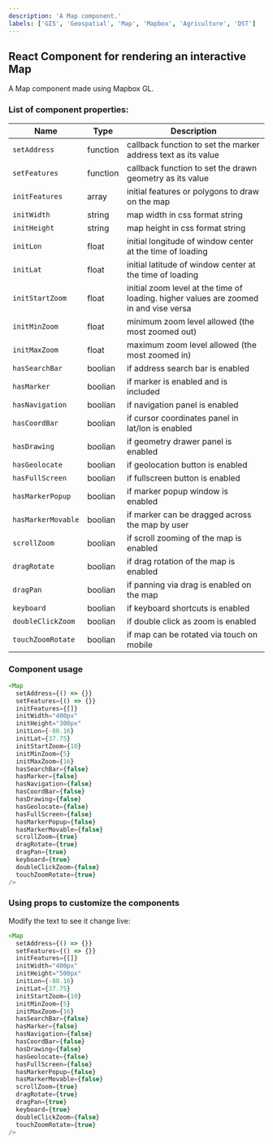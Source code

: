 ```yaml
---
description: 'A Map component.'
labels: ['GIS', 'Geospatial', 'Map', 'Mapbox', 'Agriculture', 'DST']
---
```



## React Component for rendering an interactive Map

A Map component made using Mapbox GL.

### List of component properties:

| Name | Type | Description |
| ---- | ---- | ----------- |
| `setAddress` | function | callback function to set the marker address text as its value |
| `setFeatures` | function | callback function to set the drawn geometry as its value |
| `initFeatures` | array | initial features or polygons to draw on the map |
| `initWidth` | string | map width in css format string |
| `initHeight` | string | map height in css format string |
| `initLon` | float | initial longitude of window center at the time of loading |
| `initLat` | float | initial latitude of window center at the time of loading |
| `initStartZoom` | float | initial zoom level at the time of loading. higher values are zoomed in and vise versa |
| `initMinZoom` | float | minimum zoom level allowed (the most zoomed out) |
| `initMaxZoom` | float | maximum zoom level allowed (the most zoomed in) |
| `hasSearchBar` | boolian | if address search bar is enabled |
| `hasMarker` | boolian | if marker is enabled and is included |
| `hasNavigation` | boolian | if navigation panel is enabled |
| `hasCoordBar` | boolian | if cursor coordinates panel in lat/lon is enabled |
| `hasDrawing` | boolian | if geometry drawer panel is enabled |
| `hasGeolocate` | boolian | if geolocation button is enabled |
| `hasFullScreen` | boolian | if fullscreen button is enabled |
| `hasMarkerPopup` | boolian | if marker popup window is enabled |
| `hasMarkerMovable` | boolian | if marker can be dragged across the map by user |
| `scrollZoom` | boolian | if scroll zooming of the map is enabled |
| `dragRotate` | boolian | if drag rotation of the map is enabled |
| `dragPan` | boolian | if panning via drag is enabled on the map |
| `keyboard` | boolian | if keyboard shortcuts is enabled |
| `doubleClickZoom` | boolian | if double click as zoom is enabled |
| `touchZoomRotate` | boolian | if map can be rotated via touch on mobile |


### Component usage

```js
<Map
  setAddress={() => {}}
  setFeatures={() => {}}
  initFeatures={[]}
  initWidth="400px"
  initHeight="300px"
  initLon={-80.16}
  initLat={37.75}
  initStartZoom={10}
  initMinZoom={5}
  initMaxZoom={16}
  hasSearchBar={false}
  hasMarker={false}
  hasNavigation={false}
  hasCoordBar={false}
  hasDrawing={false}
  hasGeolocate={false}
  hasFullScreen={false}
  hasMarkerPopup={false}
  hasMarkerMovable={false}
  scrollZoom={true}
  dragRotate={true}
  dragPan={true}
  keyboard={true}
  doubleClickZoom={false}
  touchZoomRotate={true}
/>
```

### Using props to customize the components

Modify the text to see it change live:

```js live
<Map
  setAddress={() => {}}
  setFeatures={() => {}}
  initFeatures={[]}
  initWidth="400px"
  initHeight="500px"
  initLon={-80.16}
  initLat={37.75}
  initStartZoom={10}
  initMinZoom={5}
  initMaxZoom={16}
  hasSearchBar={false}
  hasMarker={false}
  hasNavigation={false}
  hasCoordBar={false}
  hasDrawing={false}
  hasGeolocate={false}
  hasFullScreen={false}
  hasMarkerPopup={false}
  hasMarkerMovable={false}
  scrollZoom={true}
  dragRotate={true}
  dragPan={true}
  keyboard={true}
  doubleClickZoom={false}
  touchZoomRotate={true}
/>
```
